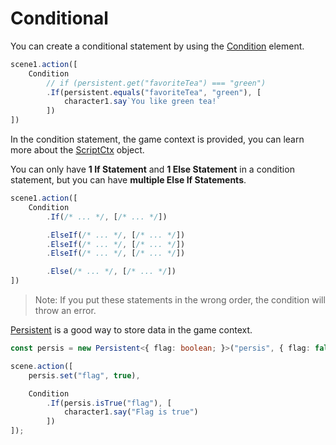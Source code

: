# Conditional

You can create a conditional statement by using the [Condition](../core/elements/condition) element.

```typescript
scene1.action([
    Condition
        // if (persistent.get("favoriteTea") === "green")
        .If(persistent.equals("favoriteTea", "green"), [
            character1.say`You like green tea!`
        ])
])
```

In the condition statement, the game context is provided, you can learn more about the [ScriptCtx](../core/types/ScriptCtx) object.

You can only have **1 If Statement** and **1 Else Statement** in a condition statement,
but you can have **multiple Else If Statements**.

```typescript
scene1.action([
    Condition
        .If(/* ... */, [/* ... */])

        .ElseIf(/* ... */, [/* ... */])
        .ElseIf(/* ... */, [/* ... */])
        .ElseIf(/* ... */, [/* ... */])

        .Else(/* ... */, [/* ... */])
])
```

> Note: If you put these statements in the wrong order, the condition will throw an error.

[Persistent](../core/elements/persistent) is a good way to store data in the game context.

```typescript
const persis = new Persistent<{ flag: boolean; }>("persis", { flag: false });
```

```typescript
scene.action([
    persis.set("flag", true),

    Condition
        .If(persis.isTrue("flag"), [
            character1.say("Flag is true")
        ])
]);
```
